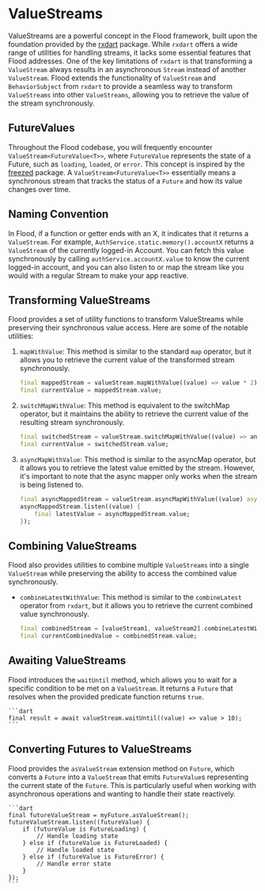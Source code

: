 # ValueStreams

ValueStreams are a powerful concept in the Flood framework, built upon the foundation provided by the [rxdart](https://pub.dev/packages/rxdart) package. While `rxdart` offers a wide range of utilities for handling streams, it lacks some essential features that Flood addresses. One of the key limitations of `rxdart` is that transforming a `ValueStream` always results in an asynchronous `Stream` instead of another `ValueStream`. Flood extends the functionality of `ValueStream` and `BehaviorSubject` from `rxdart` to provide a seamless way to transform `ValueStreams` into other `ValueStreams`, allowing you to retrieve the value of the stream synchronously.

## FutureValues

Throughout the Flood codebase, you will frequently encounter `ValueStream<FutureValue<T>>`, where `FutureValue` represents the state of a Future, such as `loading`, `loaded`, or `error`. This concept is inspired by the [freezed](https://pub.dev/packages/freezed) package. A `ValueStream<FutureValue<T>>` essentially means a synchronous stream that tracks the status of a `Future` and how its value changes over time.

## Naming Convention

In Flood, if a function or getter ends with an X, it indicates that it returns a `ValueStream`. For example, `AuthService.static.memory().accountX` returns a `ValueStream` of the currently logged-in Account. You can fetch this value synchronously by calling `authService.accountX.value` to know the current logged-in account, and you can also listen to or map the stream like you would with a regular Stream to make your app reactive.

## Transforming ValueStreams

Flood provides a set of utility functions to transform ValueStreams while preserving their synchronous value access. Here are some of the notable utilities:

1. `mapWithValue`: This method is similar to the standard `map` operator, but it allows you to retrieve the current value of the transformed stream synchronously.

    ```dart
    final mappedStream = valueStream.mapWithValue((value) => value * 2);
    final currentValue = mappedStream.value;
    ```

2. `switchMapWithValue`: This method is equivalent to the switchMap operator, but it maintains the ability to retrieve the current value of the resulting stream synchronously.

    ```dart
    final switchedStream = valueStream.switchMapWithValue((value) => anotherValueStream);
    final currentValue = switchedStream.value;
    ```

3. `asyncMapWithValue`: This method is similar to the asyncMap operator, but it allows you to retrieve the latest value emitted by the stream. However, it's important to note that the async mapper only works when the stream is being listened to.
    ```dart
    final asyncMappedStream = valueStream.asyncMapWithValue((value) async => await someAsyncOperation(value));
    asyncMappedStream.listen((value) {
        final latestValue = asyncMappedStream.value;
    });
    ```

## Combining ValueStreams

Flood also provides utilities to combine multiple `ValueStreams` into a single `ValueStream` while preserving the ability to access the combined value synchronously.

-   `combineLatestWithValue`: This method is similar to the `combineLatest` operator from `rxdart`, but it allows you to retrieve the current combined value synchronously.

    ```dart
    final combinedStream = [valueStream1, valueStream2].combineLatestWithValue((values) => values.reduce((a, b) => a + b));
    final currentCombinedValue = combinedStream.value;
    ```

## Awaiting ValueStreams

Flood introduces the `waitUntil` method, which allows you to wait for a specific condition to be met on a `ValueStream`. It returns a `Future` that resolves when the provided predicate function returns `true`.

    ```dart
    final result = await valueStream.waitUntil((value) => value > 10);
    ```

## Converting Futures to ValueStreams

Flood provides the `asValueStream` extension method on `Future`, which converts a `Future` into a `ValueStream` that emits `FutureValue`s representing the current state of the `Future`. This is particularly useful when working with asynchronous operations and wanting to handle their state reactively.

    ```dart
    final futureValueStream = myFuture.asValueStream();
    futureValueStream.listen((futureValue) {
        if (futureValue is FutureLoading) {
            // Handle loading state
        } else if (futureValue is FutureLoaded) {
            // Handle loaded state
        } else if (futureValue is FutureError) {
            // Handle error state
        }
    });
    ```
